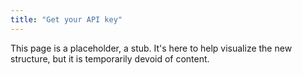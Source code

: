 ```yaml
---
title: "Get your API key"
---
```


This page is a placeholder, a stub. It's here to help visualize the new structure, but it is temporarily devoid of content.
